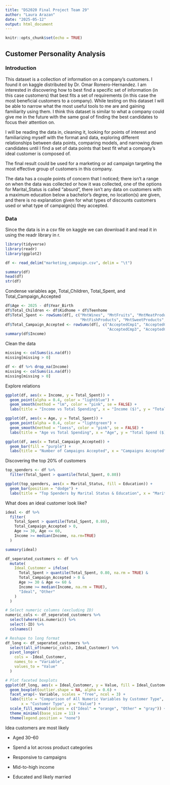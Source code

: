 ```yaml
---
title: "DS2020 Final Project Team 29"
author: "Laura Arazan"
date: "2025-05-12"
output: html_document
---
```


```r
knitr::opts_chunk$set(echo = TRUE)
```

## Customer Personality Analysis


### Introduction

This dataset is a collection of information on a company's customers. I found it on kaggle distributed by Dr. Omar Romero-Hernandez. I am interested in discovering how to best find a specific set of information (in this case customers) that best fits a set of requirements (in this case the most beneficial customers to a company). While testing on this dataset I will be able to narrow what the most useful tools to me are and gaining familiarity using them. I think this dataset is similar to what a company could give me in the future with the same goal of finding the best candidates to focus their attention on.

I will be reading the data in, cleaning it, looking for points of interest and familiarizing myself with the format and data, exploring different relationships between data points, comparing models, and narrowing down candidates until I find a set of data points that best fit what a company's ideal customer is composed of.

The final result could be used for a marketing or ad campaign targeting the most effective group of customers in this company.

The data has a couple points of concern that I noticed; there isn't a range on when the data was collected or how it was collected, one of the options for Marital_Status is called "absurd", there isn't any data on customers with a maximum education below a bachelor's degree, no location(s) are given, and there is no explanation given for what types of discounts customers used or what type of campaign(s) they accepted.


### Data

Since the data is in a csv file on kaggle we can download it and read it in using the readr library in r.

```r
library(tidyverse)
library(readr)
library(ggplot2)

```


```r
df <- read_delim("marketing_campaign.csv", delim = "\t")

summary(df)
head(df)
str(df)

```
Condense variables age, Total_Children, Total_Spent, and Total_Campaign_Accepted

```r
df$Age <- 2025 - df$Year_Birth
df$Total_Children <- df$Kidhome + df$Teenhome
df$Total_Spent <- rowSums(df[, c("MntWines", "MntFruits", "MntMeatProducts", 
                                 "MntFishProducts", "MntSweetProducts", "MntGoldProds")])
df$Total_Campaign_Accepted <- rowSums(df[, c("AcceptedCmp1", "AcceptedCmp2", 
                                             "AcceptedCmp3", "AcceptedCmp4", "AcceptedCmp5")])
summary(df$Income)

```

Clean the data

```r
missing <- colSums(is.na(df))
missing[missing > 0]

df <- df %>% drop_na(Income)
missing <- colSums(is.na(df))
missing[missing > 0]

```

Explore relations

```r
ggplot(df, aes(x = Income, y = Total_Spent)) +
  geom_point(alpha = 0.4, color = "lightblue") +
  geom_smooth(method = "lm", color = "pink", se = FALSE) +
  labs(title = "Income vs Total Spending", x = "Income ($)", y = "Total Spend ($)")

ggplot(df, aes(x = Age, y = Total_Spent)) +
  geom_point(alpha = 0.4, color = "lightgreen") +
  geom_smooth(method = "loess", color = "pink", se = FALSE) +
  labs(title = "Age vs Total Spending", x = "Age", y = "Total Spend ($)")

ggplot(df, aes(x = Total_Campaign_Accepted)) +
  geom_bar(fill = "purple") +
  labs(title = "Number of Campaigns Accepted", x = "Campaigns Accepted", y = "Customer Count")
```

Discovering the top 20% of customers

```r
top_spenders <- df %>% 
  filter(Total_Spent > quantile(Total_Spent, 0.80))

ggplot(top_spenders, aes(x = Marital_Status, fill = Education)) +
  geom_bar(position = "dodge") +
  labs(title = "Top Spenders by Marital Status & Education", x = "Marital Status")

```

What does an ideal customer look like?

```r
ideal <- df %>%
  filter(
    Total_Spent > quantile(Total_Spent, 0.80),
    Total_Campaign_Accepted > 0,
    Age >= 30, Age <= 60,
    Income >= median(Income, na.rm=TRUE)
  )

summary(ideal)

df_seperated_customers <- df %>%
  mutate(
    Ideal_Customer = ifelse(
      Total_Spent > quantile(Total_Spent, 0.80, na.rm = TRUE) &
      Total_Campaign_Accepted > 0 &
      Age >= 30 & Age <= 60 &
      Income >= median(Income, na.rm = TRUE),
      "Ideal", "Other"
    )
  )

# Select numeric columns (excluding ID)
numeric_cols <- df_seperated_customers %>%
  select(where(is.numeric)) %>%
  select(-ID) %>%
  colnames()

# Reshape to long format
df_long <- df_seperated_customers %>%
  select(all_of(numeric_cols), Ideal_Customer) %>%
  pivot_longer(
    cols = -Ideal_Customer,
    names_to = "Variable",
    values_to = "Value"
  )

# Plot faceted boxplots
ggplot(df_long, aes(x = Ideal_Customer, y = Value, fill = Ideal_Customer)) +
  geom_boxplot(outlier.shape = NA, alpha = 0.6) +
  facet_wrap(~ Variable, scales = "free", ncol = 3) +
  labs(title = "Comparison of All Numeric Variables by Customer Type",
       x = "Customer Type", y = "Value") +
  scale_fill_manual(values = c("Ideal" = "orange", "Other" = "gray")) +
  theme_minimal(base_size = 11) +
  theme(legend.position = "none")
```

Idea customers are most likely

- Aged 30–60

- Spend a lot across product categories

- Responsive to campaigns

- Mid-to-high income

- Educated and likely married

